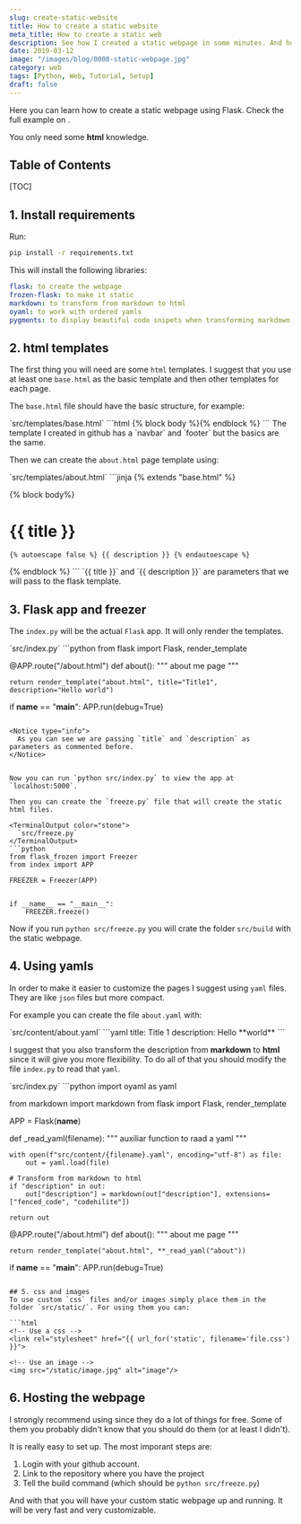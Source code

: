 ```yaml
---
slug: create-static-website
title: How to create a static website
meta_title: How to create a static web
description: See how I created a static webpage in some minutes. And how you can do it too.
date: 2019-03-12
image: "/images/blog/0008-static-webpage.jpg"
category: web
tags: [Python, Web, Tutorial, Setup]
draft: false
---
```


Here you can learn how to create a static webpage using Flask.
Check the full example on <FancyLink linkText="Github" url="https://github.com/villoro/villoro_posts/tree/master/016-static_webpage" dark="true"/>.

You only need some **html** knowledge.

## Table of Contents

[TOC]

## 1. Install requirements

Run:

```sh
pip install -r requirements.txt
```

This will install the following libraries:
```yaml
flask: to create the webpage
frozen-flask: to make it static
markdown: to transform from markdown to html
oyaml: to work with ordered yamls
pygments: to display beautiful code snipets when transforming markdown
```

## 2. html templates
The first thing you will need are some `html` templates. I suggest that you use at least one `base.html` as the basic template and then other templates for each page.

The `base.html` file should have the basic structure, for example:

<TerminalOutput color="stone">
  `src/templates/base.html`
</TerminalOutput>
```html
<!DOCTYPE html>
<html lang="en">
  <title>Test page</title>
  <meta charset="UTF-8">
  <meta name="viewport" content="width=device-width, initial-scale=1">

  <!-- Custom styles -->
  <link rel="stylesheet" href="{{ url_for('static', filename='villoro.css') }}">

  <body>
    <!-- Add children body -->
    {% block body %}{% endblock %}
  </body>
</html>
```

<Notice type="info" className="mt-6">
  The template I created in github has a `navbar` and `footer` but the basics are the same.
</Notice>

Then we can create the `about.html` page template using:

<TerminalOutput color="stone">
  `src/templates/about.html`
</TerminalOutput>
```jinja
{% extends "base.html" %}

{% block body%}
  <div class="w3-content w3-padding">
    <h1>{{ title }}</h1>

    {% autoescape false %} {{ description }} {% endautoescape %}

  </div>
{% endblock %}
```

<Notice type="info">
  `{{ title }}` and `{{ description }}` are parameters that we will pass to the flask template.
</Notice>


## 3. Flask app and freezer

The `index.py` will be the actual `Flask` app. It will only render the templates.

<TerminalOutput color="stone">
  `src/index.py`
</TerminalOutput>
```python
from flask import Flask, render_template

@APP.route("/about.html")
def about():
    """ about me page """

    return render_template("about.html", title="Title1", description="Hello world")

if __name__ == "__main__":
    APP.run(debug=True)
```

<Notice type="info">
  As you can see we are passing `title` and `description` as parameters as commented before.
</Notice>


Now you can run `python src/index.py` to view the app at `localhost:5000`.

Then you can create the `freeze.py` file that will create the static html files.

<TerminalOutput color="stone">
  `src/freeze.py`
</TerminalOutput>
```python
from flask_frozen import Freezer
from index import APP

FREEZER = Freezer(APP)


if __name__ == "__main__":
    FREEZER.freeze()
```

Now if you run `python src/freeze.py` you will crate the folder `src/build` with the static webpage.

## 4. Using yamls
In order to make it easier to customize the pages I suggest using `yaml` files. They are like `json` files but more compact.

For example you can create the file `about.yaml` with:

<TerminalOutput color="stone">
  `src/content/about.yaml`
</TerminalOutput>
```yaml
title: Title 1
description: Hello **world**
```

I suggest that you also transform the description from **markdown** to **html** since it will give you more flexibility.
To do all of that you should modify the file `index.py` to read that `yaml`.

<TerminalOutput color="stone">
  `src/index.py`
</TerminalOutput>
```python
import oyaml as yaml

from markdown import markdown
from flask import Flask, render_template

APP = Flask(__name__)


def _read_yaml(filename):
    """ auxiliar function to raad a yaml """

    with open(f"src/content/{filename}.yaml", encoding="utf-8") as file:
        out = yaml.load(file)

    # Transform from markdown to html
    if "description" in out:
        out["description"] = markdown(out["description"], extensions=["fenced_code", "codehilite"])

    return out

@APP.route("/about.html")
def about():
    """ about me page """

    return render_template("about.html", **_read_yaml("about"))


if __name__ == "__main__":
    APP.run(debug=True)
```

## 5. css and images
To use custom `css` files and/or images simply place them in the folder `src/static/`. For using them you can:

```html
<!-- Use a css -->
<link rel="stylesheet" href="{{ url_for('static', filename='file.css') }}">

<!-- Use an image -->
<img src="/static/image.jpg" alt="image"/>
```

## 6. Hosting the webpage

I strongly recommend using <FancyLink linkText="Netlify" url="https://www.netlify.com/"/> since they do a lot of things for free. Some of them you probably didn't know that you should do them (or at least I didn't).

It is really easy to set up. The most imporant steps are:

1. Login with your github account.
2. Link to the repository where you have the project
3. Tell the build command (which should be `python src/freeze.py`)

And with that you will have your custom static webpage up and running. It will be very fast and very customizable.
